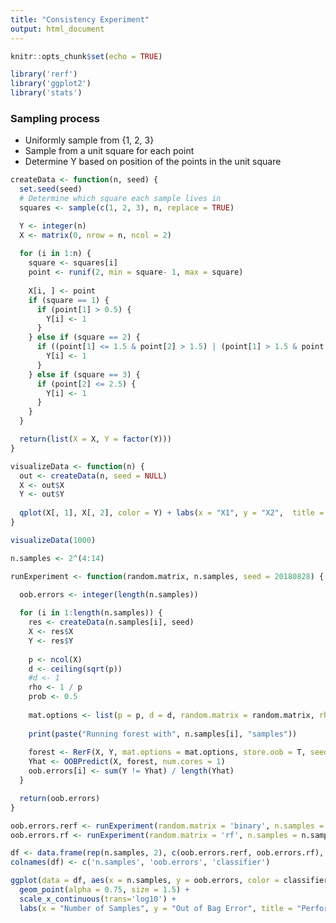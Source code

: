 ```yaml
---
title: "Consistency Experiment"
output: html_document
---
```


```r
knitr::opts_chunk$set(echo = TRUE)
```

```r
library('rerf')
library('ggplot2')
library('stats')
```

### Sampling process
* Uniformly sample from {1, 2, 3}
* Sample from a unit square for each point
* Determine Y based on position of the points in the unit square

```r
createData <- function(n, seed) {
  set.seed(seed)
  # Determine which square each sample lives in
  squares <- sample(c(1, 2, 3), n, replace = TRUE)

  Y <- integer(n)
  X <- matrix(0, nrow = n, ncol = 2)
  
  for (i in 1:n) {
    square <- squares[i]
    point <- runif(2, min = square- 1, max = square)
    
    X[i, ] <- point
    if (square == 1) {
      if (point[1] > 0.5) {
        Y[i] <- 1
      }
    } else if (square == 2) {
      if ((point[1] <= 1.5 & point[2] > 1.5) | (point[1] > 1.5 & point[2] <= 1.5)) {
        Y[i] <- 1
      }
    } else if (square == 3) {
      if (point[2] <= 2.5) {
        Y[i] <- 1
      }
    }
  }

  return(list(X = X, Y = factor(Y)))
}

visualizeData <- function(n) {
  out <- createData(n, seed = NULL)
  X <- out$X
  Y <- out$Y
  
  qplot(X[, 1], X[, 2], color = Y) + labs(x = "X1", y = "X2",  title = paste0("Visualization of sample data (n=", n, ")"))
}

visualizeData(1000)
```

```r
n.samples <- 2^(4:14)

runExperiment <- function(random.matrix, n.samples, seed = 20180828) {

  oob.errors <- integer(length(n.samples))
  
  for (i in 1:length(n.samples)) {
    res <- createData(n.samples[i], seed)
    X <- res$X
    Y <- res$Y
    
    p <- ncol(X)
    d <- ceiling(sqrt(p))
    #d <- 1
    rho <- 1 / p
    prob <- 0.5
    
    mat.options <- list(p = p, d = d, random.matrix = random.matrix, rho = rho, prob = prob)
    
    print(paste("Running forest with", n.samples[i], "samples"))
  
    forest <- RerF(X, Y, mat.options = mat.options, store.oob = T, seed = seed, num.cores = 1)
    Yhat <- OOBPredict(X, forest, num.cores = 1)
    oob.errors[i] <- sum(Y != Yhat) / length(Yhat)
  }

  return(oob.errors)
}

oob.errors.rerf <- runExperiment(random.matrix = 'binary', n.samples = n.samples)
oob.errors.rf <- runExperiment(random.matrix = 'rf', n.samples = n.samples)
```

```r
df <- data.frame(rep(n.samples, 2), c(oob.errors.rerf, oob.errors.rf), c(rep('Rerf', length(n.samples)), rep('RF', length(n.samples))))
colnames(df) <- c('n.samples', 'oob.errors', 'classifier')

ggplot(data = df, aes(x = n.samples, y = oob.errors, color = classifier, shape = classifier)) + 
  geom_point(alpha = 0.75, size = 1.5) +  
  scale_x_continuous(trans='log10') + 
  labs(x = "Number of Samples", y = "Out of Bag Error", title = "Performance of Rerf vs RF")
```
